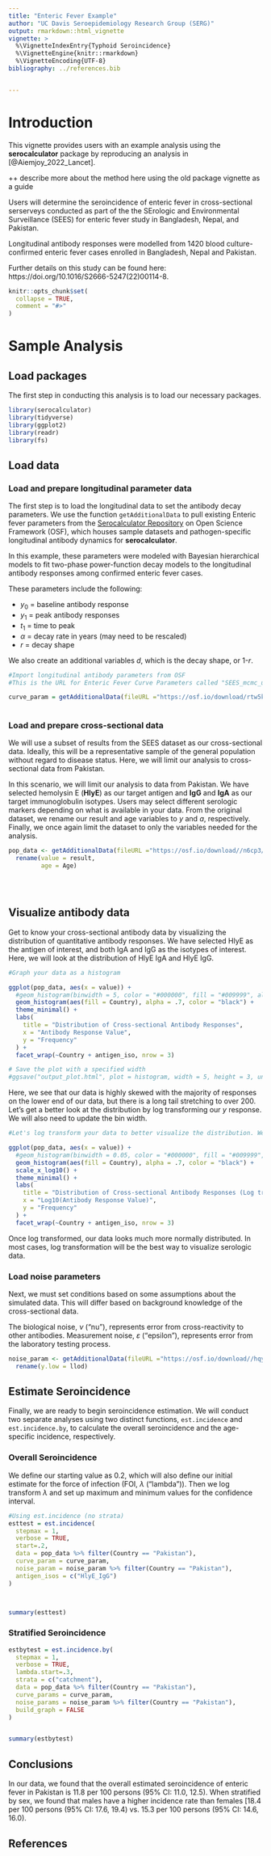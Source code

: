 ```yaml
---
title: "Enteric Fever Example"
author: "UC Davis Seroepidemiology Research Group (SERG)"
output: rmarkdown::html_vignette
vignette: >
  %\VignetteIndexEntry{Typhoid Seroincidence}
  %\VignetteEngine{knitr::rmarkdown}
  %\VignetteEncoding{UTF-8}
bibliography: ../references.bib


---
```

# Introduction

This vignette provides users with an example analysis using the **serocalculator** package by reproducing an analysis in [@Aiemjoy_2022_Lancet]. 

++ describe more about the method here using the old package vignette as a guide 

Users will determine the seroincidence of enteric fever in cross-sectional serserveys conducted as part of the the SErologic and Environmental Surveillance (SEES) for enteric fever study in Bangladesh, Nepal, and Pakistan. 

Longitudinal antibody responses were modelled from 1420 blood culture-confirmed enteric fever cases enrolled in Bangladesh, Nepal and Pakistan. 

Further details on this study can be found here: https://doi.org/10.1016/S2666-5247(22)00114-8. 

```r
knitr::opts_chunk$set(
  collapse = TRUE,
  comment = "#>"
)
```
# Sample Analysis
## Load packages
The first step in conducting this analysis is to load our necessary packages. 

```r

library(serocalculator)
library(tidyverse)
library(ggplot2)
library(readr)
library(fs)

```
## Load data


### Load and prepare longitudinal parameter data

The first step is to load the longitudinal data to set the antibody decay parameters. We use the function `getAdditionalData` to pull existing Enteric fever parameters from the [Serocalculator Repository](https://osf.io/ne8pc/) on Open Science Framework (OSF), which houses sample datasets and pathogen-specific longitudinal antibody dynamics for **serocalculator**. 

In this example, these parameters were modeled with Bayesian hierarchical models to fit two-phase power-function decay models to the longitudinal antibody responses among confirmed enteric fever cases. 

These parameters include the following:

  * $y_0$ = baseline antibody response
  * $y_1$ = peak antibody responses 
  * $t_1$ = time to peak 
  * $\alpha$ = decay rate in years (may need to be rescaled)
  * $r$ = decay shape 


We also create an additional variables $d$, which is the decay shape, or 1-$r$.


```r
#Import longitudinal antibody parameters from OSF
#This is the URL for Enteric Fever Curve Parameters called "SEES_mcmc_unstratified_df.rds"

curve_param = getAdditionalData(fileURL ="https://osf.io/download/rtw5k/")
  

```

### Load and prepare cross-sectional data 
We will use a subset of results from the SEES dataset as our cross-sectional data. Ideally, this will be a representative sample of the general population without regard to disease status. Here, we will limit our analysis to cross-sectional data from Pakistan. 

In this scenario, we will limit our analysis to data from Pakistan. We have selected hemolysin E (**HlyE**) as our target antigen and **IgG** and **IgA** as our target immunoglobulin isotypes. Users may select different serologic markers depending on what is available in your data. From the original dataset, we rename our result and age variables to *y* and *a*, respectively. Finally, we once again limit the dataset to only the variables needed for the analysis. 

```r

pop_data <- getAdditionalData(fileURL ="https://osf.io/download//n6cp3/") %>%
  rename(value = result,
         age = Age)


  
```


## Visualize antibody data

Get to know your cross-sectional antibody data by visualizing the distribution of quantitative antibody responses. We have selected HlyE as the antigen of interest, and both IgA and IgG as the isotypes of interest. Here, we will look at the distribution of HlyE IgA and HlyE IgG. 

```r
#Graph your data as a histogram

ggplot(pop_data, aes(x = value)) +
  #geom_histogram(binwidth = 5, color = "#000000", fill = "#009999", alpha = 0.7) +
  geom_histogram(aes(fill = Country), alpha = .7, color = "black") +
  theme_minimal() +
  labs(
    title = "Distribution of Cross-sectional Antibody Responses",
    x = "Antibody Response Value",
    y = "Frequency"
  ) +
  facet_wrap(~Country + antigen_iso, nrow = 3)

# Save the plot with a specified width
#ggsave("output_plot.html", plot = histogram, width = 5, height = 3, units = "in", device = "html")

```

Here, we see that our data is highly skewed with the majority of responses on the lower end of our data, but there is a long tail stretching to over 200. Let's get a better look at the distribution by log transforming our *y* response. We will also need to update the bin width. 

```r
#Let's log transform your data to better visualize the distribution. We will also need to update the bin width. 

ggplot(pop_data, aes(x = value)) +
  #geom_histogram(binwidth = 0.05, color = "#000000", fill = "#009999", alpha = 0.7) +
  geom_histogram(aes(fill = Country), alpha = .7, color = "black") +
  scale_x_log10() +
  theme_minimal() +
  labs(
    title = "Distribution of Cross-sectional Antibody Responses (Log transformed)",
    x = "Log10(Antibody Response Value)",
    y = "Frequency"
  ) +
  facet_wrap(~Country + antigen_iso, nrow = 3)

```

Once log transformed, our data looks much more normally distributed. In most cases, log transformation will be the best way to visualize serologic data. 


### Load noise parameters

Next, we must set conditions based on some assumptions about the simulated data. This will differ based on background knowledge of the cross-sectional data. 

The biological noise, $\nu$ ("nu"), represents error from cross-reactivity to other antibodies. Measurement noise, $\varepsilon$ ("epsilon"), represents error from the laboratory testing process. 


``` r

noise_param <- getAdditionalData(fileURL ="https://osf.io/download//hqy4v/") %>%
  rename(y.low = llod)

```



## Estimate Seroincidence 
Finally, we are ready to begin seroincidence estimation. We will conduct two separate analyses using two distinct functions, `est.incidence` and `est.incidence.by`, to calculate the overall seroincidence and the age-specific incidence, respectively.

### Overall Seroincidence
We define our starting value as 0.2, which will also define our initial estimate for the force of infection (FOI, $\lambda$ ("lambda")). Then we log transform $\lambda$ and set up maximum and minimum values for the confidence interval. 

```r


#Using est.incidence (no strata)
esttest = est.incidence(
  stepmax = 1,
  verbose = TRUE,
  start=.2,
  data = pop_data %>% filter(Country == "Pakistan"),
  curve_param = curve_param, 
  noise_param = noise_param %>% filter(Country == "Pakistan"),
  antigen_isos = c("HlyE_IgG")
)



summary(esttest)
```

### Stratified Seroincidence

```r

estbytest = est.incidence.by(
  stepmax = 1,
  verbose = TRUE,
  lambda.start=.3,
  strata = c("catchment"),
  data = pop_data %>% filter(Country == "Pakistan"),
  curve_params = curve_param, 
  noise_params = noise_param %>% filter(Country == "Pakistan"),
  build_graph = FALSE
)


summary(estbytest)

```


## Conclusions
In our data, we found that the overall estimated seroincidence of enteric fever in Pakistan is 11.8 per 100 persons (95% CI: 11.0, 12.5). When stratified by sex, we found that males have a higher incidence rate than females [18.4 per 100 persons (95% CI: 17.6, 19.4) vs. 15.3 per 100 persons (95% CI: 14.6, 16.0). 


## References
